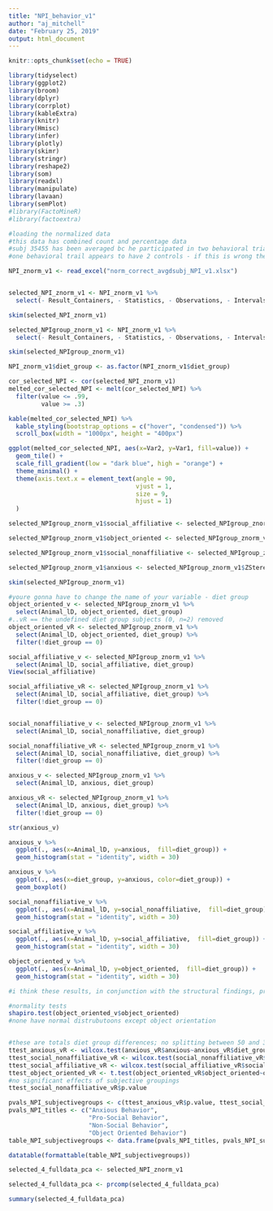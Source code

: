 ```yaml
---
title: "NPI_behavior_v1"
author: "aj_mitchell"
date: "February 25, 2019"
output: html_document
---
```


```r
knitr::opts_chunk$set(echo = TRUE)
```

```r
library(tidyselect)
library(ggplot2)
library(broom)
library(dplyr)
library(corrplot)
library(kableExtra)
library(knitr)
library(Hmisc)
library(infer)
library(plotly) 
library(skimr)
library(stringr)
library(reshape2)
library(som)
library(readxl)
library(manipulate)
library(lavaan)
library(semPlot)
#library(FactoMineR)
#library(factoextra)
```

```r
#loading the normalized data
#this data has combined count and percentage data
#subj 35455 has been averaged bc he participated in two behavioral trials
#one behavioral trail appears to have 2 controls - if this is wrong the stats for Kroenke are wrong too

NPI_znorm_v1 <- read_excel("norm_correct_avgdsubj_NPI_v1.xlsx")


selected_NPI_znorm_v1 <- NPI_znorm_v1 %>%
  select(- Result_Containers, - Statistics, - Observations, - Intervals, - Subjects, - Animal_lD, - Hanging_Toy_at_perch_N0Y1, - Perch_at_dividerN0Y1, - Duration, - Introduction, - diet_group)

skim(selected_NPI_znorm_v1)

selected_NPIgroup_znorm_v1 <- NPI_znorm_v1 %>%
  select(- Result_Containers, - Statistics, - Observations, - Intervals, - Subjects, - Hanging_Toy_at_perch_N0Y1, - Perch_at_dividerN0Y1, - Duration, - Introduction)

skim(selected_NPIgroup_znorm_v1)

NPI_znorm_v1$diet_group <- as.factor(NPI_znorm_v1$diet_group)
```


```r
cor_selected_NPI <- cor(selected_NPI_znorm_v1)
melted_cor_selected_NPI <- melt(cor_selected_NPI) %>%
  filter(value <= .99,
         value >= .3)

kable(melted_cor_selected_NPI) %>%
  kable_styling(bootstrap_options = c("hover", "condensed")) %>% 
  scroll_box(width = "1000px", height = "400px")
```

```r
ggplot(melted_cor_selected_NPI, aes(x=Var2, y=Var1, fill=value)) +
  geom_tile() +
  scale_fill_gradient(low = "dark blue", high = "orange") + 
  theme_minimal() +
  theme(axis.text.x = element_text(angle = 90,
                                   vjust = 1,
                                   size = 9,
                                   hjust = 1)
  )
```


```r
selected_NPIgroup_znorm_v1$social_affiliative <- selected_NPIgroup_znorm_v1$ZContact_peer + selected_NPIgroup_znorm_v1$ZPlay + selected_NPIgroup_znorm_v1$ZPlay_Face + selected_NPIgroup_znorm_v1$ZGroom + selected_NPIgroup_znorm_v1$ZMouth_peer + selected_NPIgroup_znorm_v1$ZLipsmack + selected_NPIgroup_znorm_v1$ZApproach_peer 

selected_NPIgroup_znorm_v1$object_oriented <- selected_NPIgroup_znorm_v1$ZInspect_Object + selected_NPIgroup_znorm_v1$ZMouth_Object + selected_NPIgroup_znorm_v1$ZManipulate_Object + selected_NPIgroup_znorm_v1$ZTouch_Object + selected_NPIgroup_znorm_v1$ZSteal_Resource_Attempt 

selected_NPIgroup_znorm_v1$social_nonaffiliative <- selected_NPIgroup_znorm_v1$ZCrook_Tail + selected_NPIgroup_znorm_v1$ZOpen_Mouth_Threat + selected_NPIgroup_znorm_v1$ZAggress + selected_NPIgroup_znorm_v1$ZBite + selected_NPIgroup_znorm_v1$ZDisplace + selected_NPIgroup_znorm_v1$ZLeave_peer + selected_NPIgroup_znorm_v1$ZAvoid

selected_NPIgroup_znorm_v1$anxious <- selected_NPIgroup_znorm_v1$ZStereotypy + selected_NPIgroup_znorm_v1$ZScratch + selected_NPIgroup_znorm_v1$ZYawn + selected_NPIgroup_znorm_v1$ZAvoid + selected_NPIgroup_znorm_v1$ZFear_Grimace

skim(selected_NPIgroup_znorm_v1)
```

```r

#youre gonna have to change the name of your variable - diet group
object_oriented_v <- selected_NPIgroup_znorm_v1 %>%
  select(Animal_lD, object_oriented, diet_group) 
#..vR == the undefined diet group subjects (0, n=2) removed 
object_oriented_vR <- selected_NPIgroup_znorm_v1 %>%
  select(Animal_lD, object_oriented, diet_group) %>%
  filter(!diet_group == 0)

social_affiliative_v <- selected_NPIgroup_znorm_v1 %>%
  select(Animal_lD, social_affiliative, diet_group)
View(social_affiliative)

social_affiliative_vR <- selected_NPIgroup_znorm_v1 %>%
  select(Animal_lD, social_affiliative, diet_group) %>%
  filter(!diet_group == 0)


social_nonaffiliative_v <- selected_NPIgroup_znorm_v1 %>%
  select(Animal_lD, social_nonaffiliative, diet_group)

social_nonaffiliative_vR <- selected_NPIgroup_znorm_v1 %>%
  select(Animal_lD, social_nonaffiliative, diet_group) %>%
  filter(!diet_group == 0)

anxious_v <- selected_NPIgroup_znorm_v1 %>%
  select(Animal_lD, anxious, diet_group)

anxious_vR <- selected_NPIgroup_znorm_v1 %>%
  select(Animal_lD, anxious, diet_group) %>%
  filter(!diet_group == 0)

str(anxious_v)

```


```r
anxious_v %>%
  ggplot(., aes(x=Animal_lD, y=anxious,  fill=diet_group)) +
  geom_histogram(stat = "identity", width = 30)

anxious_v %>%
  ggplot(., aes(x=diet_group, y=anxious, color=diet_group)) +
  geom_boxplot()

social_nonaffiliative_v %>%
  ggplot(., aes(x=Animal_lD, y=social_nonaffiliative,  fill=diet_group)) +
  geom_histogram(stat = "identity", width = 30)

social_affiliative_v %>%
  ggplot(., aes(x=Animal_lD, y=social_affiliative,  fill=diet_group)) +
  geom_histogram(stat = "identity", width = 30)

object_oriented_v %>%
  ggplot(., aes(x=Animal_lD, y=object_oriented,  fill=diet_group)) +
  geom_histogram(stat = "identity", width = 30)

#i think these results, in conjunction with the structural findings, provide evidence that FA values related to WM tracts correlate strongly with behavioral findings. It is clear that further and more direct investigation is needed but this study provides [the first] evidence of WM tracts development and behavioral correllations. 
```

```r
#normality tests
shapiro.test(object_oriented_v$object_oriented)
#none have normal distrubutoons except object orientation 


#these are totals diet group differences; no splitting between 50 and 33% PR)
ttest_anxious_vR <- wilcox.test(anxious_vR$anxious~anxious_vR$diet_group)
ttest_social_nonaffiliative_vR <- wilcox.test(social_nonaffiliative_vR$social_nonaffiliative~social_nonaffiliative_vR$diet_group)
ttest_social_affiliative_vR <- wilcox.test(social_affiliative_vR$social_affiliative~social_affiliative_vR$diet_group)
ttest_object_oriented_vR <- t.test(object_oriented_vR$object_oriented~object_oriented_vR$diet_group)
#no significant effects of subjective groupings
ttest_social_nonaffiliative_vR$p.value

pvals_NPI_subjectivegroups <- c(ttest_anxious_vR$p.value, ttest_social_affiliative_vR$p.value, ttest_social_nonaffiliative_vR$p.value, ttest_object_oriented_vR$p.value)
pvals_NPI_titles <- c("Anxious Behavior",
                      "Pro-Social Behavior",
                      "Non-Social Behavior",
                      "Object Oriented Behavior")
table_NPI_subjectivegroups <- data.frame(pvals_NPI_titles, pvals_NPI_subjectivegroups)

datatable(formattable(table_NPI_subjectivegroups))
```

```r
selected_4_fulldata_pca <- selected_NPI_znorm_v1 

selected_4_fulldata_pca <- prcomp(selected_4_fulldata_pca)

summary(selected_4_fulldata_pca)

```